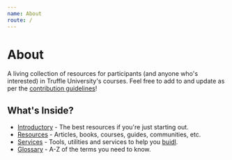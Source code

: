 ```yaml
---
name: About
route: /
---
```


# About

A living collection of resources for participants (and anyone who's interested) in Truffle University's courses. Feel free to add to and update as per the [contribution guidelines](http://localhost:8000/blog/updates/)!

## What's Inside?

- [Introductory](/docs/introductory) - The best resources if you're just starting out.
- [Resources](/docs/resources) - Articles, books, courses, guides, communities, etc.
- [Services](/docs/services) - Tools, utilities and services to help you [buidl](https://medium.com/ethex-market/how-2018-became-the-year-of-buidl-88a763ed0b2a).
- [Glossary](/docs/glossary) - A-Z of the terms you need to know.